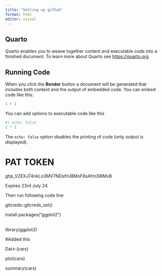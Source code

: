 ```yaml
---
title: "Setting up github"
format: html
editor: visual
---
```


## Quarto

Quarto enables you to weave together content and executable code into a finished document. To learn more about Quarto see <https://quarto.org>.

## Running Code

When you click the **Render** button a document will be generated that includes both content and the output of embedded code. You can embed code like this:

```r
1 + 1
```

You can add options to executable code like this

```r
#| echo: false
2 * 2
```

The `echo: false` option disables the printing of code (only output is displayed).

# PAT TOKEN

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

Expires 23rd July 24

Then run following code line

gitcreds::gitcreds_set()

install.packages("ggplot2")

\
library(ggplot2)

#Added this

Dat\<-(cars)

plot(cars)

summary(cars)\
